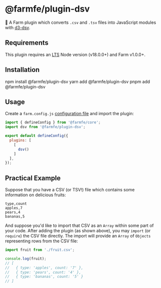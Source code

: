 
# @farmfe/plugin-dsv

🍣 A Farm plugin which converts `.csv` and `.tsv` files into JavaScript modules with [d3-dsv](https://github.com/d3/d3-dsv).

## Requirements

This plugin requires an [LTS](https://github.com/nodejs/Release) Node version (v18.0.0+) and Farm v1.0.0+.

## Installation

<Tabs>
  <TabItem value="npm" label="npm">
    <CodeBlock>npm install @farmfe/plugin-dsv</CodeBlock>
  </TabItem>
  <TabItem value="yarn" label="yarn">
    <CodeBlock>yarn add @farmfe/plugin-dsv</CodeBlock>
  </TabItem>
  <TabItem value="pnpm" label="pnpm">
    <CodeBlock>pnpm add @farmfe/plugin-dsv</CodeBlock>
  </TabItem>
</Tabs>

## Usage

Create a `farm.config.js` [configuration file](https://www.farmfe.org/docs/config/configuring-farm) and import the plugin:

```js
import { defineConfig } from '@farmfe/core';
import dsv from '@farmfe/plugin-dsv';

export default defineConfig({
  plugins: [
    [
      dsv()
    ]
  ],
});
```

## Practical Example

Suppose that you have a CSV (or TSV!) file which contains some information on delicious fruits:

```csv
type,count
apples,7
pears,4
bananas,5
```

And suppose you'd like to import that CSV as an `Array` within some part of your code. After adding the plugin (as shown above), you may `import` (or `require`) the CSV file directly. The import will provide an `Array` of `Objects` representing rows from the CSV file:

```js
import fruit from './fruit.csv';

console.log(fruit);
// [
//   { type: 'apples', count: '7' },
//   { type: 'pears', count: '4' },
//   { type: 'bananas', count: '5' }
// ]
```
